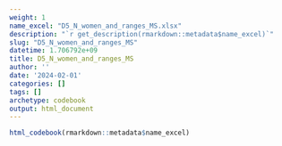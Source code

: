 ```yaml
---
weight: 1
name_excel: "D5_N_women_and_ranges_MS.xlsx"
description: "`r get_description(rmarkdown::metadata$name_excel)`"
slug: "D5_N_women_and_ranges_MS"
datetime: 1.706792e+09
title: D5_N_women_and_ranges_MS
author: ''
date: '2024-02-01'
categories: []
tags: []
archetype: codebook
output: html_document
---
```


```r
html_codebook(rmarkdown::metadata$name_excel)
```
